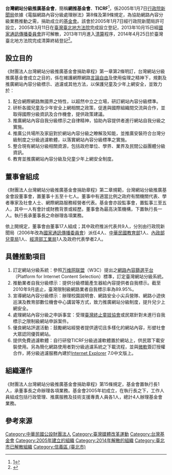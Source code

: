 {{multiple issues|
{{copyedit|time=2013-07-15T03:15:46+00:00}}
{{expand|time=2013-07-15T03:15:46+00:00}}
{{copypaste|time=2017-04-22T11:59:03+00:00}}
}}
{{Infobox Non-profit
| Non-profit_name   = 財團法人台灣網站分級推廣基金會<br>Taiwan Internet Content Rating Promotion Foundation
| Non-profit_logo   = 
| Non-profit_type   = [[基金會|基金會]]
| founded_date      = 2005年1月7日
| founder           = 
| location          = 
| origins           = 
| key_people        = 
| area_served       = 
| product           = 
| focus             = 協助網路內容分級業務推動
| method            = 
| revenue           = 
| endowment         = 
| num_volunteers    = 
| num_employees     = 
| num_members       = 
| subsid            = 
| owner             = 
| Non-profit_slogan = 
| homepage          = 
| dissolved         = 2014年4月25日
| footnotes         = 
| url               = http://www.ticrf.org.tw/
}}

'''台灣網站分級推廣基金會'''，簡稱'''網推基金會'''、'''TICRF'''<ref>[http://www.ticrf.org.tw/]</ref>，係2005年1月7日[[行政院新聞局|行政院新聞局]]依據《電腦網路內容分級處理辦法》第8條及第9條規定，為協助網路內容分級業務推動之需，捐助成立的[[基金會|基金會]]。該會於2005年1月7日經行政院新聞局許可設立，2005年3月11日在[[臺灣臺北地方法院|臺灣臺北地方法院]]完成設立登記，2013年10月15日經[[國家通訊傳播委員會|國家通訊傳播委員會]]許可解散，2013年11月進入[[清算|清算]]程序，2014年4月25日於臺灣臺北地方法院完成清算終結登記<ref>{{Cite web|url=https://www.ncc.gov.tw/chinese/news_detail.aspx?site_content_sn=8&is_history=1&pages=2&sn_f=32182|title=「財團法人台灣網站分級推廣基金會」完成階段性任務，正式宣告結束|author=新聞稿|date=2014-05-27|accessdate=2018-08-05|work=國家通訊傳播委員會|quote=成立9年的財團法人台灣網站分級推廣基金會（以下簡稱網推基金會）因階段性任務完成，103年4月25日於臺灣臺北地方法院完成清算終結登記，正式宣告結束。……102年10月15日，網推基金會經NCC許可解散，同年11月進入清算程序；並於103年4月25日完成清算終結登記，相關庶務在5月底前全部結束。}}</ref>。

== 設立目的 ==
《財團法人台灣網站分級推廣基金會捐助章程》第一章第2條明訂，台灣網站分級推廣基金會成立之目的，係在維護網際網路[[言論自由|言論自由]]及使用倫理之精神下，規劃及推廣網站內容分級標示、過濾或其他方法，以保護兒童及少年上網安全，並致力於：
# 配合網際網路無國界之特性，以超然中立之立場，研訂網站內容分級標準。
# 研析各國兒童及少年安全上網相關之政策，促進與國際組織間交流與合作，並取得國際分級資訊及合作機會，提供政策建議。
# 推廣網站內容自我分級標示之自律精神，協助內容提供者進行網站自我分級之實施。
# 推廣公共場所及家庭對於網站內容分級之瞭解及知能，並推廣安裝符合台灣分級制度之分級過濾軟體，以落實網站內容分級標準之實施。
# 整合現有網站分級相關資源，包括政府單位、學界、業界及民間公益團體分級資訊。
# 教育並推廣網站內容分級及兒童少年上網安全制度。

== 董事會組成 ==
《財團法人台灣網站分級推廣基金會捐助章程》第二章規範，台灣網站分級推廣基金會設董事會，置董事十五至十七人。董事中有適當比例之政府有關機關代表、學者專家及社會人士、網際網路服務經營者代表。基金會亦設監事會，置監事三至五人，其中一人有會計或財務背景或經歷。董事會為最高決策機構，下置執行長一人。執行長承董事長之命辦理各項業務。

依上開規定，董事會由董事17人組成；其中政府推派代表共9人，分別由行政院新聞局（2006年改為[[國家通訊傳播委員會|國家通訊傳播委員會]]）派任4人、[[中華民國教育部|中華民國教育部]]1人、[[內政部兒童局|內政部兒童局]]1人、[[經濟部工業局|經濟部工業局]]1人及政府代表學者2人。

== 具體推動項目 ==
# 訂定網站分級系統：參照[[万维网联盟|万维网联盟]]（W3C）提出之[[網路內容篩選平台|網路內容篩選平台]]（Platform for Internet Content Selection）標準，訂定臺灣網站分級系統。
# 推動業者自我分級標示：提供分級標籤產生器給內容提供者自我標示。截至2010年9月底止，臺灣限制級網路業者自我標示率為89.95%。
# 宣導網站內容分級標示：辦理校園說明會、網路安全小尖兵營隊、網路小遊俠巡演及教育部數位機會中心講習等方式，致力推廣網站分級制度，提升兒少上網安全。
# 處理網站內容分級之申訴事宜：受理[[臺灣終止童妓協會|臺灣終止童妓協會]]或民眾針對未進行自我標示之限制級網站申訴案件。
# 優良網站評選活動：鼓勵網站經營者提供適切且多樣化的網站內容，形塑社會大眾認同優質網站。
# 提供免費過濾軟體：自行研發TICRF分級過濾軟體置於網站上，供民眾下載安裝使用。另為簡化網路使用者對分級過濾系統之下載流程，並與[[微軟|微軟]]簽訂授權合作，將分級過濾服務內建於[[Internet_Explorer|Internet Explorer]] 7.0中文版上。

== 組織運作 ==
《財團法人台灣網站分級推廣基金會捐助章程》第15條規定，基金會置執行長1人，承董事長之命辦理各項業務。基金會2005年初成立，在執行長之下，工作人員組成包括行政管理、推廣服務及技術支援專責人員各1人，總計4人辦理基金會業務。

==參考來源==
{{reflist}}

[[Category:中華民國公設財團法人|Category:中華民國公設財團法人]]
[[Category:臺灣媒體改革運動|Category:臺灣媒體改革運動]]
[[Category:台灣基金會|Category:台灣基金會]]
[[Category:2005年建立的組織|Category:2005年建立的組織]]
[[Category:2014年解散的組織|Category:2014年解散的組織]]
[[Category:臺北市已解散組織|Category:臺北市已解散組織]]
[[Category:信義區_(臺北市)|Category:信義區 (臺北市)]]